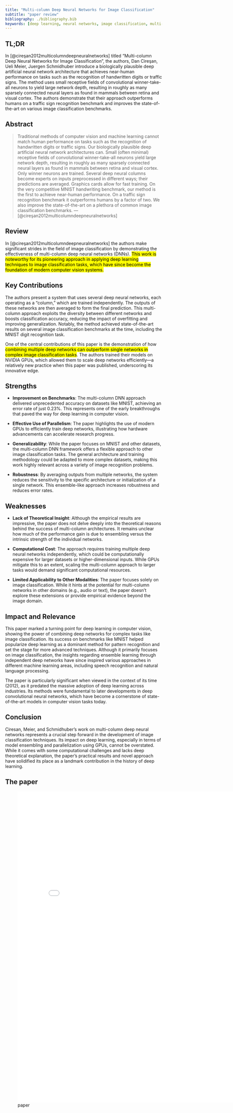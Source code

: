 ```yaml
---
title: "Multi-column Deep Neural Networks for Image Classification"
subtitle: "paper review"
bibliography: ./bibliography.bib
keywords: [deep learning, neural networks, image classification, multi-column networks, computer vision]
---
```


## TL;DR

In [@cireşan2012multicolumndeepneuralnetworks] titled "Multi-column Deep Neural Networks for Image Classification", the authors, Dan Cireşan, Ueli Meier, Juergen Schmidhuber introduce a biologically plausible deep artificial neural network architecture that achieves near-human performance on tasks such as the recognition of handwritten digits or traffic signs. The method uses small receptive fields of convolutional winner-take-all neurons to yield large network depth, resulting in roughly as many sparsely connected neural layers as found in mammals between retina and visual cortex. The authors demonstrate that their approach outperforms humans on a traffic sign recognition benchmark and improves the state-of-the-art on various image classification benchmarks.

## Abstract

> Traditional methods of computer vision and machine learning cannot match human performance on tasks such as the recognition of handwritten digits or traffic signs. Our biologically plausible deep artificial neural network architectures can. Small (often minimal) receptive fields of convolutional winner-take-all neurons yield large network depth, resulting in roughly as many sparsely connected neural layers as found in mammals between retina and visual cortex. Only winner neurons are trained. Several deep neural columns become experts on inputs preprocessed in different ways; their predictions are averaged. Graphics cards allow for fast training. On the very competitive MNIST handwriting benchmark, our method is the first to achieve near-human performance. On a traffic sign recognition benchmark it outperforms humans by a factor of two. We also improve the state-of-the-art on a plethora of common image classification benchmarks. — [@cireşan2012multicolumndeepneuralnetworks]

## Review

In [@cireşan2012multicolumndeepneuralnetworks] the authors make significant strides in the field of image classification by demonstrating the effectiveness of multi-column deep neural networks (DNNs). [This work is noteworthy for its pioneering approach in applying deep learning techniques to image classification tasks, which have since become the foundation of modern computer vision systems.]{.mark}

## Key Contributions

The authors present a system that uses several deep neural networks, each operating as a "column," which are trained independently. The outputs of these networks are then averaged to form the final prediction. This multi-column approach exploits the diversity between different networks and boosts classification accuracy, reducing the impact of overfitting and improving generalization. Notably, the method achieved state-of-the-art results on several image classification benchmarks at the time, including the MNIST digit recognition task.

One of the central contributions of this paper is the demonstration of how [combining multiple deep networks can outperform single networks in complex image classification tasks]{.mark}. The authors trained their models on NVIDIA GPUs, which allowed them to scale deep networks efficiently---a relatively new practice when this paper was published, underscoring its innovative edge.

## Strengths

-   **Improvement on Benchmarks**: The multi-column DNN approach delivered unprecedented accuracy on datasets like MNIST, achieving an error rate of just 0.23%. This represents one of the early breakthroughs that paved the way for deep learning in computer vision.

-   **Effective Use of Parallelism**: The paper highlights the use of modern GPUs to efficiently train deep networks, illustrating how hardware advancements can accelerate research progress.

-   **Generalizability**: While the paper focuses on MNIST and other datasets, the multi-column DNN framework offers a flexible approach to other image classification tasks. The general architecture and training methodology could be adapted to more complex datasets, making this work highly relevant across a variety of image recognition problems.

-   **Robustness**: By averaging outputs from multiple networks, the system reduces the sensitivity to the specific architecture or initialization of a single network. This ensemble-like approach increases robustness and reduces error rates.

## Weaknesses

-   **Lack of Theoretical Insight**: Although the empirical results are impressive, the paper does not delve deeply into the theoretical reasons behind the success of multi-column architectures. It remains unclear how much of the performance gain is due to ensembling versus the intrinsic strength of the individual networks.

-   **Computational Cost**: The approach requires training multiple deep neural networks independently, which could be computationally expensive for larger datasets or higher-dimensional inputs. While GPUs mitigate this to an extent, scaling the multi-column approach to larger tasks would demand significant computational resources.

-   **Limited Applicability to Other Modalities**: The paper focuses solely on image classification. While it hints at the potential for multi-column networks in other domains (e.g., audio or text), the paper doesn’t explore these extensions or provide empirical evidence beyond the image domain.

## Impact and Relevance

This paper marked a turning point for deep learning in computer vision, showing the power of combining deep networks for complex tasks like image classification. Its success on benchmarks like MNIST helped popularize deep learning as a dominant method for pattern recognition and set the stage for more advanced techniques. Although it primarily focuses on image classification, the insights regarding ensemble learning through independent deep networks have since inspired various approaches in different machine learning areas, including speech recognition and natural language processing.

The paper is particularly significant when viewed in the context of its time (2012), as it predated the massive adoption of deep learning across industries. Its methods were fundamental to later developments in deep convolutional neural networks, which have become a cornerstone of state-of-the-art models in computer vision tasks today.

## Conclusion

Ciresan, Meier, and Schmidhuber’s work on multi-column deep neural networks represents a crucial step forward in the development of image classification techniques. Its impact on deep learning, especially in terms of model ensembling and parallelization using GPUs, cannot be overstated. While it comes with some computational challenges and lacks deep theoretical explanation, the paper's practical results and novel approach have solidified its place as a landmark contribution in the history of deep learning.

## The paper

![paper](./paper.pdf){.col-page width="800px" height="1000px"}
